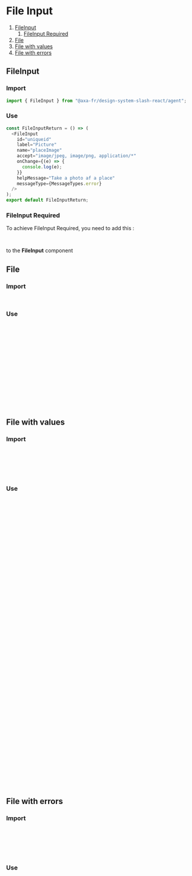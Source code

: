 
# File Input

1. [FileInput](#fileinput)
   1. [FileInput Required](#fileinput-required)
2. [File](#file)
3. [File with values](#file-with-values)
4. [File with errors](#file-with-errors)

<Meta of={FileInputStories} />

## FileInput

### Import

```javascript
import { FileInput } from "@axa-fr/design-system-slash-react/agent";
```

### Use

```javascript
const FileInputReturn = () => (
  <FileInput
    id="uniqueid"
    label="Picture"
    name="placeImage"
    accept="image/jpeg, image/png, application/*"
    onChange={(e) => {
      console.log(e);
    }}
    helpMessage="Take a photo af a place"
    messageType={MessageTypes.error}
  />
);
export default FileInputReturn;
```

<Canvas of={FileInputStories.FileInputStory} />

<Controls story="File" />

### FileInput Required

To achieve FileInput Required, you need to add this :

```javascript
classModifier = "required";
```

to the **FileInput** component

## File

### Import

```javascript
import { File } from "@axa-fr/design-system-slash-react/agent";
```

### Use

```javascript
const fileReturn = () => (
  <form className="af-form" name="myform">
    <File
      id="uniqueid"
      name="placeImage"
      accept="image/jpeg, image/png, application/*"
      onChange={(e) => {
        console.log(e);
      }}
      label="Browse"
      icon="open"
    />
  </form>
);
export default fileReturn;
```

<Canvas of={FileInputStories.FileStory} />

## File with values

### Import

```javascript
import {
  File,
  FileTable,
  HelpMessage,
} from "@axa-fr/design-system-slash-react/agent";
```

### Use

```javascript
const values = [
  {
    id: "000003",
    file: {
      name: "error-file.jpg",
      size: 100,
      preview: "https://via.placeholder.com/150Cx50",
      type: "image",
    },
  },
  {
    id: "000004",
    file: {
      name: "fichier.png",
      size: 100,
      preview: "https://via.placeholder.com/150Cx50",
      type: "image",
    },
  },
  {
    id: "000005",
    file: {
      name: "fichier.csv",
      size: 100,
      preview: "https://via.placeholder.com/150Cx50",
    },
  },
];

const FileWithValues = () => (
  <form className="af-form" name="myform">
    <File
      id="uniqueid"
      name="placeImage"
      accept="image/jpeg, image/png, application/*"
      onChange={() => {
        console.log("your function");
      }}
      label="Browse"
      icon="open"
    />
    <FileTable
      errors={[]}
      values={values}
      onClick={(e) => {
        console.log(e);
      }}
    />
    <HelpMessage message="Enter the place name, ex : Webcenter" />
  </form>
);
export default FileWithValues;
```

<Canvas of={FileInputStories.FileWithValuesStory} />

## File with errors

### Import

```javascript
import {
  File,
  FileTable,
  HelpMessage,
} from "@axa-fr/design-system-slash-react/agent";
```

### Use

```javascript
const values = [
  {
    id: "000003",
    file: {
      name: "error-file.jpg",
      size: 100,
      preview: "https://via.placeholder.com/150Cx50",
      type: "image",
    },
  },
  {
    id: "000004",
    file: {
      name: "fichier.png",
      size: 100,
      preview: "https://via.placeholder.com/150Cx50",
      type: "image",
    },
  },
  {
    id: "000005",
    file: {
      name: "fichier.csv",
      size: 100,
      preview: "https://via.placeholder.com/150Cx50",
    },
  },
];

let errors = [
  {
    id: "000003",
    file: {
      name: "error-file.jpg",
      size: 100,
      preview: "https://via.placeholder.com/150Cx50",
    },
  },
  {
    id: "000004",
    file: {
      name: "fichier.png",
      size: 100,
      preview: "https://via.placeholder.com/150Cx50",
    },
  },
  {
    id: "000005",
    file: {
      name: "fichier.csv",
      size: 100,
      preview: "https://via.placeholder.com/150Cx50",
    },
  },
];

const FileWithErrors = () => (
  <form className="af-form" name="myform">
    <div className="col-md-4">
      <File
        id="uniqueid"
        name="placeImage"
        accept="image/jpeg, image/png, application/*"
        multiple={false}
        label="Browse"
        icon="open"
        onChange={(e) => e}
      />
      <HelpMessage message="Enter the place name, ex : Webcenter" />
      <FileTable
        errors={errors}
        values={values}
        onClick={(e) => {
          console.log(e);
        }}
      />
    </div>
  </form>
);
export default FileWithErrors;
```

<Canvas of={FileInputStories.FileWithErrorsStory} />

